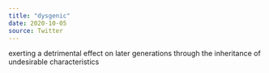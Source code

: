 ```yaml
---
title: "dysgenic"
date: 2020-10-05
source: Twitter
---
```


exerting a detrimental effect on later generations through the inheritance of undesirable characteristics
